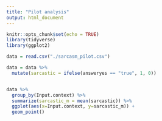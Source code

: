 ---
title: "Pilot analysis"
output: html_document
---

```{r setup, include=FALSE}
knitr::opts_chunk$set(echo = TRUE)
library(tidyverse)
library(ggplot2)
```

```{r}

data = read.csv("./sarcasm_pilot.csv")

data = data %>% 
  mutate(sarcastic = ifelse(answeryes == "true", 1, 0))


data %>%
  group_by(Input.context) %>%
  summarize(sarcastic_m = mean(sarcastic)) %>%
  ggplot(aes(x=Input.context, y=sarcastic_m)) +
  geom_point()

```
